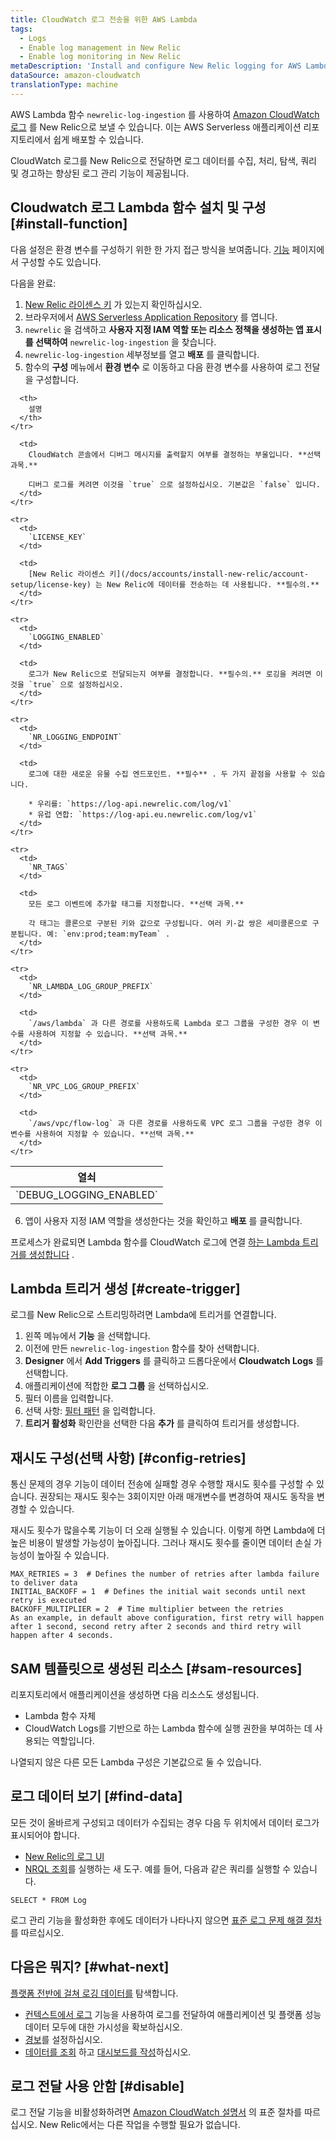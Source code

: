 ```yaml
---
title: CloudWatch 로그 전송을 위한 AWS Lambda
tags:
  - Logs
  - Enable log management in New Relic
  - Enable log monitoring in New Relic
metaDescription: 'Install and configure New Relic logging for AWS Lambda with CloudWatch logs, so you can use enhanced log management capabilities.'
dataSource: amazon-cloudwatch
translationType: machine
---
```


AWS Lambda 함수 `newrelic-log-ingestion` 를 사용하여 [Amazon CloudWatch 로그](https://docs.aws.amazon.com/AmazonCloudWatch/latest/logs/WhatIsCloudWatchLogs.html) 를 New Relic으로 보낼 수 있습니다. 이는 AWS Serverless 애플리케이션 리포지토리에서 쉽게 배포할 수 있습니다.

CloudWatch 로그를 New Relic으로 전달하면 로그 데이터를 수집, 처리, 탐색, 쿼리 및 경고하는 향상된 로그 관리 기능이 제공됩니다.

## Cloudwatch 로그 Lambda 함수 설치 및 구성 [#install-function]

다음 설정은 환경 변수를 구성하기 위한 한 가지 접근 방식을 보여줍니다. [기능](https://docs.aws.amazon.com/lambda/latest/dg/configuration-envvars.html) 페이지에서 구성할 수도 있습니다.

다음을 완료:

1. [New Relic 라이센스 키](/docs/accounts/install-new-relic/account-setup/license-key) 가 있는지 확인하십시오.
2. 브라우저에서 [AWS Serverless Application Repository](https://serverlessrepo.aws.amazon.com/applications "링크가 새 창에서 열립니다.") 를 엽니다.
3. `newrelic` 을 검색하고 **사용자 지정 IAM 역할 또는 리소스 정책을 생성하는 앱 표시를 선택하여** `newrelic-log-ingestion` 을 찾습니다.
4. `newrelic-log-ingestion` 세부정보를 열고 **배포** 를 클릭합니다.
5. 함수의 **구성** 메뉴에서 **환경 변수** 로 이동하고 다음 환경 변수를 사용하여 로그 전달을 구성합니다.

<table>
  <thead>
    <tr>
      <th style={{ width: "200px" }}>
        열쇠
      </th>

      <th>
        설명
      </th>
    </tr>
  </thead>

  <tbody>
    <tr>
      <td>
        `DEBUG_LOGGING_ENABLED`
      </td>

      <td>
        CloudWatch 콘솔에서 디버그 메시지를 출력할지 여부를 결정하는 부울입니다. **선택 과목.**

        디버그 로그를 켜려면 이것을 `true` 으로 설정하십시오. 기본값은 `false` 입니다.
      </td>
    </tr>

    <tr>
      <td>
        `LICENSE_KEY`
      </td>

      <td>
        [New Relic 라이센스 키](/docs/accounts/install-new-relic/account-setup/license-key) 는 New Relic에 데이터를 전송하는 데 사용됩니다. **필수의.**
      </td>
    </tr>

    <tr>
      <td>
        `LOGGING_ENABLED`
      </td>

      <td>
        로그가 New Relic으로 전달되는지 여부를 결정합니다. **필수의.** 로깅을 켜려면 이것을 `true` 으로 설정하십시오.
      </td>
    </tr>

    <tr>
      <td>
        `NR_LOGGING_ENDPOINT`
      </td>

      <td>
        로그에 대한 새로운 유물 수집 엔드포인트. **필수** . 두 가지 끝점을 사용할 수 있습니다.

        * 우리를: `https://log-api.newrelic.com/log/v1`
        * 유럽 연합: `https://log-api.eu.newrelic.com/log/v1`
      </td>
    </tr>

    <tr>
      <td>
        `NR_TAGS`
      </td>

      <td>
        모든 로그 이벤트에 추가할 태그를 지정합니다. **선택 과목.**

        각 태그는 콜론으로 구분된 키와 값으로 구성됩니다. 여러 키-값 쌍은 세미콜론으로 구분됩니다. 예: `env:prod;team:myTeam` .
      </td>
    </tr>

    <tr>
      <td>
        `NR_LAMBDA_LOG_GROUP_PREFIX`
      </td>

      <td>
        `/aws/lambda` 과 다른 경로를 사용하도록 Lambda 로그 그룹을 구성한 경우 이 변수를 사용하여 지정할 수 있습니다. **선택 과목.**
      </td>
    </tr>

    <tr>
      <td>
        `NR_VPC_LOG_GROUP_PREFIX`
      </td>

      <td>
        `/aws/vpc/flow-log` 과 다른 경로를 사용하도록 VPC 로그 그룹을 구성한 경우 이 변수를 사용하여 지정할 수 있습니다. **선택 과목.**
      </td>
    </tr>
  </tbody>
</table>

6. 앱이 사용자 지정 IAM 역할을 생성한다는 것을 확인하고 **배포** 를 클릭합니다.

프로세스가 완료되면 Lambda 함수를 CloudWatch 로그에 연결 [하는 Lambda 트리거를 생성합니다](#create-trigger) .

## Lambda 트리거 생성 [#create-trigger]

로그를 New Relic으로 스트리밍하려면 Lambda에 트리거를 연결합니다.

1. 왼쪽 메뉴에서 **기능** 을 선택합니다.
2. 이전에 만든 `newrelic-log-ingestion` 함수를 찾아 선택합니다.
3. **Designer** 에서 **Add Triggers** 를 클릭하고 드롭다운에서 **Cloudwatch Logs** 를 선택합니다.
4. 애플리케이션에 적합한 **로그 그룹** 을 선택하십시오.
5. 필터 이름을 입력합니다.
6. 선택 사항: [필터 패턴](https://docs.aws.amazon.com/AmazonCloudWatch/latest/logs/FilterAndPatternSyntax.html) 을 입력합니다.
7. **트리거 활성화** 확인란을 선택한 다음 **추가** 를 클릭하여 트리거를 생성합니다.

## 재시도 구성(선택 사항) [#config-retries]

통신 문제의 경우 기능이 데이터 전송에 실패할 경우 수행할 재시도 횟수를 구성할 수 있습니다. 권장되는 재시도 횟수는 3회이지만 아래 매개변수를 변경하여 재시도 동작을 변경할 수 있습니다.

<Callout variant="tip">
  재시도 횟수가 많을수록 기능이 더 오래 실행될 수 있습니다. 이렇게 하면 Lambda에 더 높은 비용이 발생할 가능성이 높아집니다. 그러나 재시도 횟수를 줄이면 데이터 손실 가능성이 높아질 수 있습니다.
</Callout>

```
MAX_RETRIES = 3  # Defines the number of retries after lambda failure to deliver data
INITIAL_BACKOFF = 1  # Defines the initial wait seconds until next retry is executed
BACKOFF_MULTIPLIER = 2  # Time multiplier between the retries
As an example, in default above configuration, first retry will happen after 1 second, second retry after 2 seconds and third retry will happen after 4 seconds.
```

## SAM 템플릿으로 생성된 리소스 [#sam-resources]

리포지토리에서 애플리케이션을 생성하면 다음 리소스도 생성됩니다.

* Lambda 함수 자체
* CloudWatch Logs를 기반으로 하는 Lambda 함수에 실행 권한을 부여하는 데 사용되는 역할입니다.

나열되지 않은 다른 모든 Lambda 구성은 기본값으로 둘 수 있습니다.

## 로그 데이터 보기 [#find-data]

모든 것이 올바르게 구성되고 데이터가 수집되는 경우 다음 두 위치에서 데이터 로그가 표시되어야 합니다.

* [New Relic의 로그 UI](https://one.newrelic.com/launcher/logger.log-launcher)
* [NRQL 조회](/docs/chart-builder/use-chart-builder/choose-data/use-advanced-nrql-mode-specify-data)를 실행하는 새 도구. 예를 들어, 다음과 같은 쿼리를 실행할 수 있습니다.

```
SELECT * FROM Log
```

로그 관리 기능을 활성화한 후에도 데이터가 나타나지 않으면 [표준 로그 문제 해결 절차](/docs/logs/log-management/troubleshooting/no-log-data-appears-ui/) 를 따르십시오.

## 다음은 뭐지? [#what-next]

[플랫폼 전반에 걸쳐 로깅 데이터를](/docs/logs/log-management/ui-data/use-logs-ui/) 탐색합니다.

* [컨텍스트에서 로그](/docs/logs/enable-log-management-new-relic/configure-logs-context/configure-logs-context-apm-agents/) 기능을 사용하여 로그를 전달하여 애플리케이션 및 플랫폼 성능 데이터 모두에 대한 가시성을 확보하십시오.
* [경보](/docs/alerts-applied-intelligence/new-relic-alerts/alert-conditions/create-alert-conditions/)를 설정하십시오.
* [데이터를 조회](/docs/query-your-data/explore-query-data/get-started/introduction-querying-new-relic-data/) 하고 [대시보드를 작성](/docs/query-your-data/explore-query-data/dashboards/introduction-dashboards/)하십시오.

## 로그 전달 사용 안함 [#disable]

로그 전달 기능을 비활성화하려면 [Amazon CloudWatch 설명서](https://docs.aws.amazon.com/AmazonCloudWatch/latest/logs/WhatIsCloudWatchLogs.html) 의 표준 절차를 따르십시오. New Relic에서는 다른 작업을 수행할 필요가 없습니다.